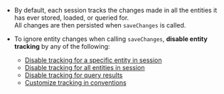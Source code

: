 
<Admonition type="note" title="">

* By default, each session tracks the changes made in all the entities it has ever stored, loaded, or queried for.  
  All changes are then persisted when `saveChanges` is called.

* To ignore entity changes when calling `saveChanges`, **disable entity tracking** by any of the following:
    * [Disable tracking for a specific entity in session](../../../client-api/session/configuration/how-to-disable-tracking.mdx#disable-tracking-a-specific-entity-in-session)
    * [Disable tracking for all entities in session](../../../client-api/session/configuration/how-to-disable-tracking.mdx#disable-tracking-all-entities-in-session)
    * [Disable tracking for query results](../../../client-api/session/configuration/how-to-disable-tracking.mdx#disable-tracking-query-results)
    * [Customize tracking in conventions](../../../client-api/session/configuration/how-to-disable-tracking.mdx#customize-tracking-in-conventions)
</Admonition>

